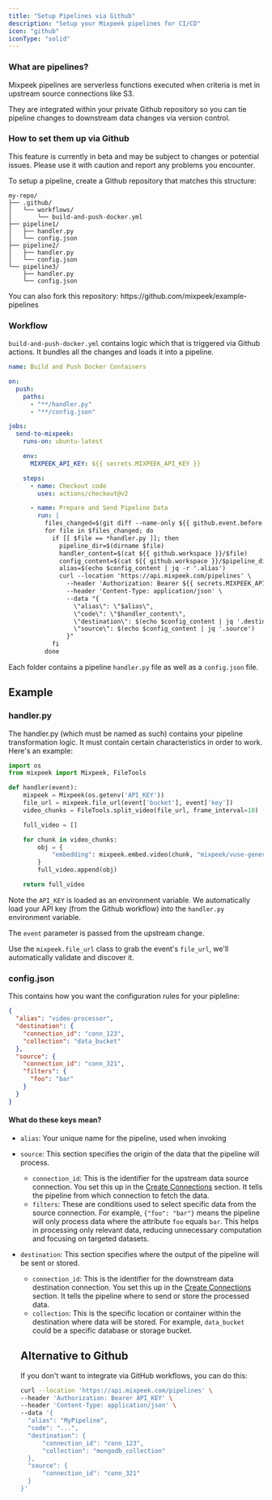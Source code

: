 ```yaml
---
title: "Setup Pipelines via Github"
description: "Setup your Mixpeek pipelines for CI/CD"
icon: "github"
iconType: "solid"
---
```


### What are pipelines?

Mixpeek pipelines are serverless functions executed when criteria is met in upstream source connections like S3.

They are integrated within your private Github repository so you can tie pipeline changes to downstream data changes via version control.

### How to set them up via Github

<Warning>
  This feature is currently in beta and may be subject to changes or potential
  issues. Please use it with caution and report any problems you encounter.
</Warning>

To setup a pipeline, create a Github repository that matches this structure:

```
my-repo/
├── .github/
│   └── workflows/
│       └── build-and-push-docker.yml
├── pipeline1/
│   ├── handler.py
│   └── config.json
├── pipeline2/
│   ├── handler.py
│   └── config.json
└── pipeline3/
    ├── handler.py
    └── config.json
```

<Note>
  You can also fork this repository:
  https://github.com/mixpeek/example-pipelines
</Note>

### Workflow

`build-and-push-docker.yml` contains logic which that is triggered via Github actions. It bundles all the changes and loads it into a pipeline.

```yaml
name: Build and Push Docker Containers

on:
  push:
    paths:
      - "**/handler.py"
      - "**/config.json"

jobs:
  send-to-mixpeek:
    runs-on: ubuntu-latest

    env:
      MIXPEEK_API_KEY: ${{ secrets.MIXPEEK_API_KEY }}

    steps:
      - name: Checkout code
        uses: actions/checkout@v2

      - name: Prepare and Send Pipeline Data
        run: |
          files_changed=$(git diff --name-only ${{ github.event.before }} ${{ github.event.after }} | grep -E 'handler.py|config.json')
          for file in $files_changed; do
            if [[ $file == *handler.py ]]; then
              pipeline_dir=$(dirname $file)
              handler_content=$(cat ${{ github.workspace }}/$file)
              config_content=$(cat ${{ github.workspace }}/$pipeline_dir/config.json)
              alias=$(echo $config_content | jq -r '.alias')
              curl --location 'https://api.mixpeek.com/pipelines' \
                --header 'Authorization: Bearer ${{ secrets.MIXPEEK_API_KEY }}' \
                --header 'Content-Type: application/json' \
                --data "{
                  \"alias\": \"$alias\",
                  \"code\": \"$handler_content\",
                  \"destination\": $(echo $config_content | jq '.destination'),
                  \"source\": $(echo $config_content | jq '.source')
                }"
            fi
          done
```

Each folder contains a pipeline `handler.py` file as well as a `config.json` file.

## Example

### handler.py

The handler.py (which must be named as such) contains your pipeline transformation logic. It must contain certain characteristics in order to work. Here's an example:

```python
import os
from mixpeek import Mixpeek, FileTools

def handler(event):
    mixpeek = Mixpeek(os.getenv('API_KEY'))
    file_url = mixpeek.file_url(event['bucket'], event['key'])
    video_chunks = FileTools.split_video(file_url, frame_interval=10)

    full_video = []

    for chunk in video_chunks:
        obj = {
            "embedding": mixpeek.embed.video(chunk, "mixpeek/vuse-generic-v1"),
        }
        full_video.append(obj)

    return full_video
```

Note the `API_KEY` is loaded as an environment variable. We automatically load your API key (from the Github workflow) into the `handler.py` environment variable.

The `event` parameter is passed from the upstream change.

Use the `mixpeek.file_url` class to grab the event's `file_url`, we'll automatically validate and discover it.

### config.json

This contains how you want the configuration rules for your pipleline:

```json
{
  "alias": "video-processor",
  "destination": {
    "connection_id": "conn_123",
    "collection": "data_bucket"
  },
  "source": {
    "connection_id": "conn_321",
    "filters": {
      "foo": "bar"
    }
  }
}
```

#### What do these keys mean?

- `alias`: Your unique name for the pipeline, used when invoking

- `source`: This section specifies the origin of the data that the pipeline will process.

  - `connection_id`: This is the identifier for the upstream data source connection. You set this up in the [Create Connections](/connections/create) section. It tells the pipeline from which connection to fetch the data.
  - `filters`: These are conditions used to select specific data from the source connection. For example, `{"foo": "bar"}` means the pipeline will only process data where the attribute `foo` equals `bar`. This helps in processing only relevant data, reducing unnecessary computation and focusing on targeted datasets.

- `destination`: This section specifies where the output of the pipeline will be sent or stored.

  - `connection_id`: This is the identifier for the downstream data destination connection. You set this up in the [Create Connections](/connections/create) section. It tells the pipeline where to send or store the processed data.
  - `collection`: This is the specific location or container within the destination where data will be stored. For example, `data_bucket` could be a specific database or storage bucket.

  ## Alternative to Github

  If you don't want to integrate via GitHub workflows, you can do this:

  ```bash cURL
  curl --location 'https://api.mixpeek.com/pipelines' \
  --header 'Authorization: Bearer API_KEY' \
  --header 'Content-Type: application/json' \
  --data '{
    "alias": "MyPipeline",
    "code": "...",
    "destination": {
        "connection_id": "conn_123",
        "collection": "mongodb_collection"
    },
    "source": {
        "connection_id": "conn_321"
    }
  }'
  ```
